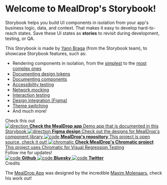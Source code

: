 
<Meta title="Getting Started/With Mealdrop" />

<style>
  {`
  .subheading {
    --mediumdark: '#999999';
    font-weight: 900;
    font-size: 13px;
    color: #999;
    letter-spacing: 6px;
    line-height: 24px;
    text-transform: uppercase;
    margin-bottom: 12px;
    margin-top: 40px;
  }

  .link-list {
    display: grid;
    grid-template-columns: 1fr;
    grid-template-rows: 1fr;
    row-gap: 10px;
  }

  @media (min-width: 620px) {
    .link-list {
      row-gap: 20px;
      column-gap: 20px;
      grid-template-columns: 1fr 1fr;
    }
  }

  @media all and (-ms-high-contrast:none) {
  .link-list {
      display: -ms-grid;
      -ms-grid-columns: 1fr 1fr;
      -ms-grid-rows: 1fr 1fr;
    }
  }

  .link-item {
    padding: 20px;
    border: 1px solid #00000010;
    border-radius: 5px;
    transition: background 150ms ease-out, border 150ms ease-out, transform 150ms ease-out;
    color: #333333;
    display: flex;
    align-items: flex-start;
  }

  .link-item--title-only {
    align-items: center;
  }

  .link-item:hover {
    border-color: #1EA7FD50;
    transform: translate3d(0, -3px, 0);
    box-shadow: rgba(0, 0, 0, 0.08) 0 3px 10px 0;
  }

  .link-item:active {
    border-color: #1EA7FD;
    transform: translate3d(0, 0, 0);
  }

  .link-item strong {
    font-weight: 700;
    display: block;
    margin-bottom: 2px;
  }

  .link-item img {
    height: 40px;
    width: 40px;
    margin-right: 15px;
    flex: none;
  }

  .link-item span,
  .link-item p {
    margin: 0;
    font-size: 14px;
    line-height: 20px;
  }

  .link-item span strong:first-of-type {
    font-size: 15px;
    line-height: 20px;
  }

  .tip {
    display: inline-block;
    border-radius: 1em;
    font-size: 11px;
    line-height: 12px;
    font-weight: 700;
    background: #E7FDD8;
    color: #66BF3C;
    padding: 4px 12px;
    margin-right: 10px;
    vertical-align: top;
  }

  .tip-wrapper {
    font-size: 13px;
    line-height: 20px;
    margin-top: 40px;
    margin-bottom: 40px;
  }

  .tip-wrapper code {
    font-size: 12px;
    display: inline-block;
  }


  `}
</style>

# Welcome to MealDrop's Storybook!

Storybook helps you build UI components in isolation from your app's business logic, data, and context.
That makes it easy to develop hard-to-reach states. Save these UI states as **stories** to revisit during development, testing, or QA.

This Storybook is made by [Yann Braga](https://twitter.com/yannbf) (from the Storybook team), to showcase Storybook features, such as:

* Rendering components in isolation, from the <a href="./?path=/story/components-button--default&panel=right">simplest</a> to the <a href="./?path=/story/userflows-app--home&panel=right">most complex ones</a>
* <a href="./?path=/docs/design-system-colors--docs">Documenting design tokens</a>
* <a href="./?path=/docs/components-button--docs">Documenting components</a>
* <a href="./?path=/story/pages-categorydetailpage--default&addonPanel=storybook/a11y/panel&panel=right">Accessibility testing</a>
* <a href="./?path=/story/pages-restaurantdetailpage--not-found&panel=right">Network mocking</a>
* <a href="./?path=/story/userflows-app--to-success-page&addonPanel=storybook/interactions/panel&panel=right">Interaction testing</a>
* <a href="./?path=/story/components-button--default&addonPanel=STORYBOOK_ADDON_DESIGNS/panel&panel=right">Design integration (Figma)</a>
* <a href="./?path=/story/components-button--default&globals=theme:dark">Theme switching</a>
* And much more!

<div className="subheading">Check this out</div>
<div className="link-list">
  <a className="link-item" href="https://mealdrop.vercel.app/" target="_blank">
    <img src={MealdropLogo} alt="direction" />
    <span>
      <strong>Check the MealDrop app</strong>
      Demo app that is documented in this Storybook
    </span>
  </a>
  <a
    className="link-item"
    href="https://www.figma.com/file/3Q1HTCalD0lJnNvcMoEw1x/Mealdrop"
    target="_blank"
  >
    <img src={Colors} alt="direction" />
    <span>
      <strong>Figma design</strong>
      Check out the designs for MealDrop's component library
    </span>
  </a>
  <a className="link-item" href="https://github.com/yannbf/mealdrop" target="_blank">
    <img src={Code} alt="code" />
    <span>
      <strong>MealDrop's repository</strong>
      This project is open source, check it out!
    </span>
  </a>
  <a className="link-item" href="https://www.chromatic.com/library?appId=5f84c5baa35bdd0022a7684f" target="_blank">
    <img src={Chromatic} alt="chromatic" />
    <span>
      <strong>Check MealDrop's Chromatic project</strong>
      This project uses Chromatic for Visual Regression Testing
    </span>
  </a>
</div>

<div className="subheading">Follow me for updates!</div>

<div className="link-list">
  <a className="link-item link-item--title-only" href="https://github.com/yannbf" target="_blank">
    <img src={Github} alt="code" />
    <strong>Github</strong>
  </a>
  <a className="link-item link-item--title-only" href="https://bsky.app/profile/yannbf.bsky.social" target="_blank">
    <img src={Bluesky} alt="code" />
    <strong>Bluesky</strong>
  </a>
  <a className="link-item link-item--title-only" href="https://twitter.com/yannbf" target="_blank">
    <img src={Twitter} alt="code" />
    <strong>Twitter</strong>
  </a>
</div>


<div className="subheading">Credits</div>

The <a href="https://mealdrop.vercel.app/" target="_blank">MealDrop App</a> was designed by the incredible <a href="https://www.linkedin.com/in/maximmolenaars/" target="_blank">Maxim Molenaars</a>, check his work out!
